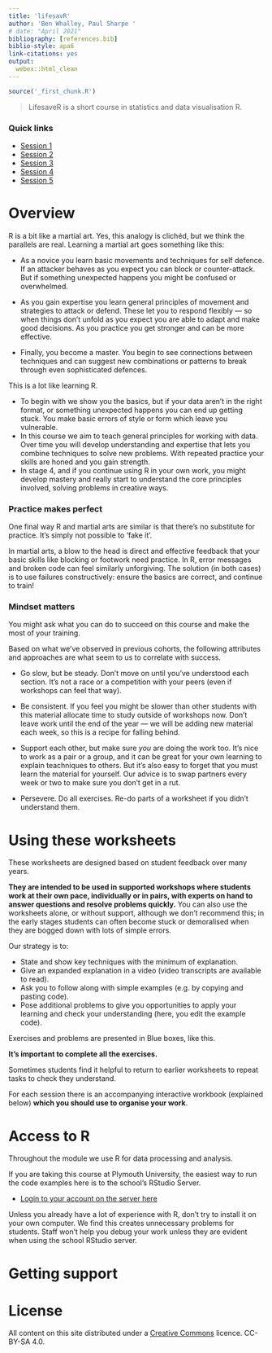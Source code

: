 ```yaml
---
title: 'lifesavR'
author: 'Ben Whalley, Paul Sharpe '
# date: "April 2021"
bibliography: [references.bib]
biblio-style: apa6
link-citations: yes
output:
  webex::html_clean
---
```



```r
source('_first_chunk.R')
```


> LifesaveR is a short course in statistics and data visualisation R.



### Quick links


- [Session 1](session-1.html)
- [Session 2](session-2.html)
- [Session 3](session-3.html)
- [Session 4](session-4.html)
- [Session 5](session-5.html)


# Overview

R is a bit like a martial art. Yes, this analogy is clichéd, but we think the parallels are real. Learning a martial art goes something like this:

- As a novice you learn basic movements and techniques for self defence. If an attacker behaves as you expect you can block or counter-attack. But if something unexpected happens you might be confused or overwhelmed.

- As you gain expertise you learn general principles of movement and strategies to attack or defend. These let you to respond flexibly — so when things don't unfold as you expect you are able to adapt and make good decisions. As you practice you get stronger and can be more effective.

- Finally, you become a master. You begin to see connections between techniques and can suggest new combinations or patterns to break through even sophisticated defences.


This is a lot like learning R.

- To begin with we show you the basics, but if your data aren't in the right format, or something unexpected happens you can end up getting stuck. You make basic errors of style or form which leave you vulnerable.
- In this course we aim to teach general principles for working with data. Over time you will develop understanding and expertise that lets you combine techniques to solve new problems. With repeated practice your skills are honed and you gain strength.
- In stage 4, and if you continue using R in your own work, you might develop mastery and really start to understand the core principles involved, solving problems in creative ways.


### Practice makes perfect

One final way R and martial arts are similar is that there's no substitute for practice. It's simply not possible to 'fake it'.

In martial arts, a blow to the head is direct and effective feedback that your basic skills like blocking or footwork need practice. In R, error messages and broken code can feel similarly unforgiving. The solution (in both cases) is to use failures constructively: ensure the basics are correct, and continue to train!


### Mindset matters

You might ask what you can do to succeed on this course and make the most of your training.

Based on what we've observed in previous cohorts, the following attributes and approaches are 
what seem to us to correlate with success.

* Go slow, but be steady. Don't move on until you've understood each section. It's not a race or a competition with your peers (even if workshops can feel that way). 

* Be consistent. If you feel you might be slower than other students with this material allocate time to study outside of workshops now. Don't leave work until the end of the year — we will be adding new material each week, so this is a recipe for falling behind.

* Support each other, but make sure _you_ are doing the work too. It's nice to work as a pair or a group, and it can be great for your own learning to explain teachniques to others. But it's also easy to forget that you must learn the material for yourself. Our advice is to swap partners every week or two to make sure you don't get in a rut.

* Persevere. Do all exercises. Re-do parts of a worksheet if you didn't understand them.



# Using these worksheets

These worksheets are designed based on student feedback over many years.

**They are intended to be used in supported workshops where students work at their own pace, individually or in pairs, with experts on hand to answer questions and resolve problems quickly.** You can also use the worksheets alone, or without support, although we don't recommend this; in the early stages students can often become stuck or demoralised when they are bogged down with lots of simple errors.

Our strategy is to:

- State and show key techniques with the minimum of explanation.
- Give an expanded explanation in a video (video transcripts are available to read).
- Ask you to follow along with simple examples (e.g. by copying and pasting code).
- Pose additional problems to give you opportunities to apply your learning and check your understanding (here, you edit the example code).

:::{.exercise}

Exercises and problems are presented in Blue boxes, like this.

**It's important to complete all the exercises.**

Sometimes students find it helpful to return to earlier worksheets to repeat tasks to check they understand.

For each session there is an accompanying interactive workbook (explained below) **which you should use to organise your work**.

:::




# Access to R

Throughout the module we use R for data processing and analysis.

If you are taking this course at Plymouth University, the easiest way to run the code
examples here is to the school's RStudio Server.

-   [Login to your account on the server here](https://rstudio.plymouth.ac.uk)


Unless you already  have a lot of experience with R, don't try to install it on 
your own computer. We find this creates unnecessary problems for students. Staff won't help
you debug your work unless they are evident when using the school RStudio server.





# Getting support

<!-- PSYC519 and PSYC719 have more staff time allocated to them than any other modules in the school. -->
<!-- However, we have 300 students in the class and only 10 members of staff.  -->

<!-- TODO add something about discourse -->








# License

All content on this site distributed under a
[Creative Commons](https://creativecommons.org/) licence. CC-BY-SA 4.0.
